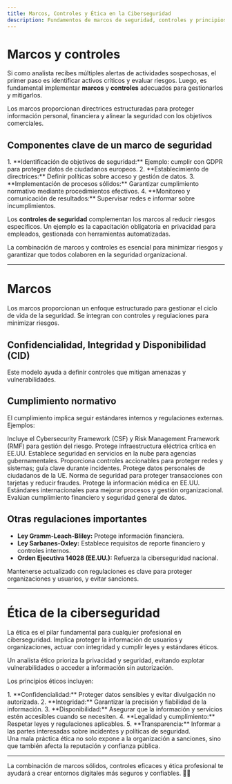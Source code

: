 ```yaml
---
title: Marcos, Controles y Ética en la Ciberseguridad
description: Fundamentos de marcos de seguridad, controles y principios éticos para proteger organizaciones y usuarios.
---
```



# Marcos y controles

Si como analista recibes múltiples alertas de actividades sospechosas, el primer paso es identificar activos críticos y evaluar riesgos. Luego, es fundamental implementar **marcos** y **controles** adecuados para gestionarlos y mitigarlos.

<Aside type="tip">
Los marcos proporcionan directrices estructuradas para proteger información personal, financiera y alinear la seguridad con los objetivos comerciales.
</Aside>

## Componentes clave de un marco de seguridad

<Steps>
1. **Identificación de objetivos de seguridad:** Ejemplo: cumplir con GDPR para proteger datos de ciudadanos europeos.
2. **Establecimiento de directrices:** Definir políticas sobre acceso y gestión de datos.
3. **Implementación de procesos sólidos:** Garantizar cumplimiento normativo mediante procedimientos efectivos.
4. **Monitoreo y comunicación de resultados:** Supervisar redes e informar sobre incumplimientos.
</Steps>

Los **controles de seguridad** complementan los marcos al reducir riesgos específicos. Un ejemplo es la capacitación obligatoria en privacidad para empleados, gestionada con herramientas automatizadas.

<Aside type="caution">
La combinación de marcos y controles es esencial para minimizar riesgos y garantizar que todos colaboren en la seguridad organizacional.
</Aside>

---

# Marcos

Los marcos proporcionan un enfoque estructurado para gestionar el ciclo de vida de la seguridad. Se integran con controles y regulaciones para minimizar riesgos.

## Confidencialidad, Integridad y Disponibilidad (CID)

Este modelo ayuda a definir controles que mitigan amenazas y vulnerabilidades.

## Cumplimiento normativo

El cumplimiento implica seguir estándares internos y regulaciones externas. Ejemplos:

<CardGrid>
  <Card title="NIST" icon="shield">
    Incluye el Cybersecurity Framework (CSF) y Risk Management Framework (RMF) para gestión del riesgo.
  </Card>
  <Card title="FERC-NERC" icon="zap">
    Protege infraestructura eléctrica crítica en EE.UU.
  </Card>
  <Card title="FedRAMP" icon="cloud">
    Establece seguridad en servicios en la nube para agencias gubernamentales.
  </Card>
  <Card title="CIS" icon="lock">
    Proporciona controles accionables para proteger redes y sistemas; guía clave durante incidentes.
  </Card>
  <Card title="GDPR" icon="user-check">
    Protege datos personales de ciudadanos de la UE.
  </Card>
  <Card title="PCI DSS" icon="credit-card">
    Norma de seguridad para proteger transacciones con tarjetas y reducir fraudes.
  </Card>
  <Card title="HIPAA" icon="heart-pulse">
    Protege la información médica en EE.UU.
  </Card>
  <Card title="ISO" icon="globe">
    Estándares internacionales para mejorar procesos y gestión organizacional.
  </Card>
  <Card title="SOC 1 y SOC 2" icon="file-text">
    Evalúan cumplimiento financiero y seguridad general de datos.
  </Card>
</CardGrid>

## Otras regulaciones importantes

- **Ley Gramm-Leach-Bliley:** Protege información financiera.
- **Ley Sarbanes-Oxley:** Establece requisitos de reporte financiero y controles internos.
- **Orden Ejecutiva 14028 (EE.UU.):** Refuerza la ciberseguridad nacional.

<Aside type="tip">
Mantenerse actualizado con regulaciones es clave para proteger organizaciones y usuarios, y evitar sanciones.
</Aside>

---

# Ética de la ciberseguridad

La ética es el pilar fundamental para cualquier profesional en ciberseguridad. Implica proteger la información de usuarios y organizaciones, actuar con integridad y cumplir leyes y estándares éticos.

<Aside type="tip">
Un analista ético prioriza la privacidad y seguridad, evitando explotar vulnerabilidades o acceder a información sin autorización.
</Aside>

Los principios éticos incluyen:

<Steps>
1. **Confidencialidad:** Proteger datos sensibles y evitar divulgación no autorizada.
2. **Integridad:** Garantizar la precisión y fiabilidad de la información.
3. **Disponibilidad:** Asegurar que la información y servicios estén accesibles cuando se necesiten.
4. **Legalidad y cumplimiento:** Respetar leyes y regulaciones aplicables.
5. **Transparencia:** Informar a las partes interesadas sobre incidentes y políticas de seguridad.
</Steps>

<Aside type="caution">
Una mala práctica ética no solo expone a la organización a sanciones, sino que también afecta la reputación y confianza pública.
</Aside>

---

<Aside type="tip">
La combinación de marcos sólidos, controles eficaces y ética profesional te ayudará a crear entornos digitales más seguros y confiables. 🔐🚀
</Aside>
